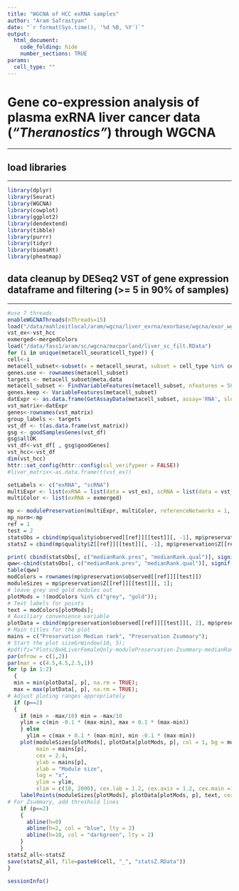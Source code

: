 ```yaml
---
title: "WGCNA of HCC exRNA samples"
author: "Aram Safrastyan"
date: "`r format(Sys.time(), '%d %B, %Y')`"
output:
  html_document: 
    code_folding: hide
    number_sections: TRUE
params:
  cell_type: ""
---
```


<style type="text/css">
.main-container {
  max-width: 1500px;
  margin-left: auto;
  margin-right: auto;
}
</style>

# Gene co-expression analysis of plasma exRNA liver cancer data (*"Theranostics"*) through WGCNA
***

## load libraries
***

```r
library(dplyr)
library(Seurat)
library(WGCNA)
library(cowplot)
library(ggplot2)
library(dendextend)
library(tibble)
library(purrr)
library(tidyr)
library(biomaRt)
library(pheatmap)
```

## data cleanup by DESeq2 VST of gene expression dataframe and filtering (>= 5 in 90% of samples)
***

```r
#use 7 threads
enableWGCNAThreads(nThreads=15) 
load("/data/mahlzeitlocal/aram/wgcna/liver_exrna/exorbase/wgcna/exor_wgcna/exor_res.RData")
vst_ex<-vst_hcc
exmerged<-mergedColors
load("/data/fass1/aram/sc/wgcna/macparland/liver_sc_filt.RData")
for (i in unique(metacell_seurat$cell_type)) {
cell<-i
metacell_subset<-subset(x = metacell_seurat, subset = cell_type %in% cell)
genes.use <- rownames(metacell_subset)
targets <- metacell_subset@meta.data
metacell_subset <- FindVariableFeatures(metacell_subset, nfeatures = 5000)
genes.keep <- VariableFeatures(metacell_subset)
datExpr <- as.data.frame(GetAssayData(metacell_subset, assay='RNA', slot='data')[genes.keep,])
vst_matrix<-datExpr
genes<-rownames(vst_matrix)
group_labels <- targets
vst_df <- t(as.data.frame(vst_matrix))
gsg <- goodSamplesGenes(vst_df)
gsg$allOK
vst_df<-vst_df[ , gsg$goodGenes]
vst_hcc<-vst_df
dim(vst_hcc)
httr::set_config(httr::config(ssl_verifypeer = FALSE))
#liver_matrix<-as.data.frame(t(vst_ex))

setLabels <- c("exRNA", "scRNA") 
multiExpr <- list(exRNA = list(data = vst_ex), scRNA = list(data = vst_hcc) )
multiColor <- list(exRNA = exmerged)

mp <- modulePreservation(multiExpr, multiColor, referenceNetworks = 1, nPermutations =100, randomSeed = 1, quickCor = 0, maxModuleSize=5500, maxGoldModuleSize=5500, parallelCalculation=T)
mp_norm<-mp
ref = 1 
test = 2 
statsObs = cbind(mp$quality$observed[[ref]][[test]][, -1], mp$preservation$observed[[ref]][[test]][, -1])
statsZ = cbind(mp$quality$Z[[ref]][[test]][, -1], mp$preservation$Z[[ref]][[test]][, -1]);

print( cbind(statsObs[, c("medianRank.pres", "medianRank.qual")], signif(statsZ[, c("Zsummary.pres", "Zsummary.qual")], 2)) )
qww<-cbind(statsObs[, c("medianRank.pres", "medianRank.qual")], signif(statsZ[, c("Zsummary.pres", "Zsummary.qual")], 2))
table(qww)
modColors = rownames(mp$preservation$observed[[ref]][[test]]) 
moduleSizes = mp$preservation$Z[[ref]][[test]][, 1]; 
# leave grey and gold modules out 
plotMods = !(modColors %in% c("grey", "gold")); 
# Text labels for points 
text = modColors[plotMods]; 
# Auxiliary convenience variable 
plotData = cbind(mp$preservation$observed[[ref]][[test]][, 2], mp$preservation$Z[[ref]][[test]][, 2]) 
# Main titles for the plot 
mains = c("Preservation Median rank", "Preservation Zsummary"); 
# Start the plot sizeGrWindow(10, 5); 
#pdf(fi="Plots/BxHLiverFemaleOnly-modulePreservation-Zsummary-medianRank.pdf", wi=10, h=5) 
par(mfrow = c(1,2)) 
par(mar = c(4.5,4.5,2.5,1)) 
for (p in 1:2) 
  { 
  min = min(plotData[, p], na.rm = TRUE); 
  max = max(plotData[, p], na.rm = TRUE); 
# Adjust ploting ranges appropriately 
  if (p==2) 
  { 
    if (min > -max/10) min = -max/10 
    ylim = c(min -0.1 * (max-min), max + 0.1 * (max-min)) 
    } else 
      ylim = c(max + 0.1 * (max-min), min -0.1 * (max-min)) 
    plot(moduleSizes[plotMods], plotData[plotMods, p], col = 1, bg = modColors[plotMods], pch = 21, 
         main = mains[p], 
         cex = 2.4, 
         ylab = mains[p], 
         xlab = "Module size", 
         log = "x", 
         ylim = ylim, 
         xlim = c(10, 2000), cex.lab = 1.2, cex.axis = 1.2, cex.main =1.4) 
    labelPoints(moduleSizes[plotMods], plotData[plotMods, p], text, cex = 1, offs = 0.08); 
# For Zsummary, add threshold lines 
    if (p==2) 
    { 
      abline(h=0) 
      abline(h=2, col = "blue", lty = 2) 
      abline(h=10, col = "darkgreen", lty = 2) 
    } 
    } 
statsZ_all<-statsZ
save(statsZ_all, file=paste0(cell, "_", "statsZ.RData"))
}
```

```r
sessionInfo()
```

